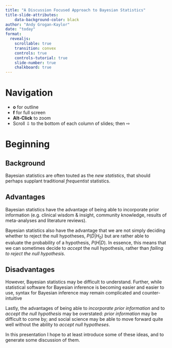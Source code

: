 ```yaml
---
title: "A Discussion Focused Approach to Bayesian Statistics"
title-slide-attributes:
    data-background-color: black
author: "Andy Grogan-Kaylor"
date: "today"
format: 
  revealjs:
    scrollable: true
    transition: convex
    controls: true
    controls-tutorial: true
    slide-number: true
    chalkboard: true
---
```


# Navigation 

* **o** for outline
* **f** for full screen
* **Alt-Click** to zoom
* Scroll &#8681; to the bottom of each column of slides; then &#8680;

# Beginning

## Background

Bayesian statistics are often touted as the *new statistics*, that should perhaps supplant traditional *frequentist* statistics. 

## Advantages

Bayesian statistics have the advantage of being able to incorporate prior information (e.g. clinical wisdom & insight, community knowledge, results of meta-analyses and literature reviews). 

Bayesian statistics also have the advantage that we are not simply deciding whether to reject the null hypotheses, $P(D|H_0)$ but are rather able to evaluate the probability of a hypothesis, $P(H|D)$. In essence, this means that we can sometimes decide to *accept* the null hypothesis, rather than *failing to reject the null hypothesis*.

## Disadvantages

However, Bayesian statistics may be difficult to understand. Further, while statistical software for Bayesian inference is becoming easier and easier to use, syntax for Bayesian inference may remain complicated and counter-intuitive 

Lastly, the advantages of being able to *incorporate prior information* and to *accept the null hypothesis* may be overstated: *prior information* may be difficult to come by; and social science may be able to move forward quite well without the ability to *accept null hypotheses*.

In this presentation I hope to at least introduce some of these ideas, and to generate some discussion of them. 

